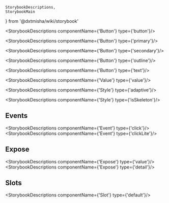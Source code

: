     StorybookDescriptions,
    StorybookMain
} from '@dxtmisha/wiki/storybook'


[//]: # (:documentation-import [!] System label / Системная метка)
[//]: # (:documentation-import [!] System label / Системная метка)

<Meta of={Button}/>
<StorybookMain
    name={ButtonWikiStorybook.getName()}
    description={ButtonWikiStorybook.getDescription()}
    story={Button.Button}
/>

[//]: # (:documentation-body [!] System label / Системная метка)

<StorybookDescriptions componentName={'Button'} type={'button'}/>
<Canvas of={Button.ButtonBasic}/>

<StorybookDescriptions componentName={'Button'} type={'primary'}/>
<Canvas of={Button.ButtonPrimary}/>

<StorybookDescriptions componentName={'Button'} type={'secondary'}/>
<Canvas of={Button.ButtonSecondary}/>

<StorybookDescriptions componentName={'Button'} type={'outline'}/>
<Canvas of={Button.ButtonOutline}/>

<StorybookDescriptions componentName={'Button'} type={'text'}/>
<Canvas of={Button.ButtonText}/>

<StorybookDescriptions componentName={'Value'} type={'value'}/>

<StorybookDescriptions componentName={'Style'} type={'adaptive'}/>
<Canvas of={Button.ButtonAdaptive}/>

<StorybookDescriptions componentName={'Style'} type={'isSkeleton'}/>
<Canvas of={Button.ButtonSkeleton}/>

[//]: # (:documentation-body [!] System label / Системная метка)

[//]: # (:documentation-events [!] System label / Системная метка)
## Events

<StorybookDescriptions componentName={'Event'} type={'click'}/>
<StorybookDescriptions componentName={'Event'} type={'clickLite'}/>

[//]: # (:documentation-events [!] System label / Системная метка)

[//]: # (:documentation-expose [!] System label / Системная метка)
## Expose

<StorybookDescriptions componentName={'Expose'} type={'value'}/>
<StorybookDescriptions componentName={'Expose'} type={'detail'}/>

[//]: # (:documentation-expose [!] System label / Системная метка)

[//]: # (:documentation-slots [!] System label / Системная метка)
## Slots

<StorybookDescriptions componentName={'Slot'} type={'default'}/>

[//]: # (:documentation-slots [!] System label / Системная метка)
